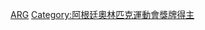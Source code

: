 {{Commonscat|Olympic gold medalists for Argentina}}

[[Category:奥林匹克运动会金牌得主|ARG]]
[[Category:阿根廷奧林匹克運動會獎牌得主|Category:阿根廷奧林匹克運動會獎牌得主]]